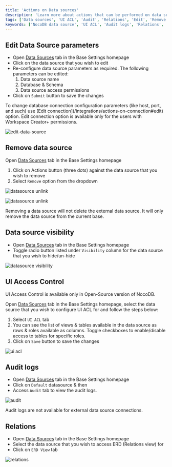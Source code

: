 ```yaml
---
title: 'Actions on Data sources'
description: 'Learn more about actions that can be performed on data sources in NocoDB.'
tags: ['Data sources', 'UI ACL', 'Audit', 'Relations', 'Edit', 'Remove', 'Visibility']
keywords: ['NocoDB data source', 'UI ACL', 'Audit logs', 'Relations', 'Edit', 'Unlink', 'Visibility']
---
```


## Edit Data Source parameters
- Open [Data Sources](data-source-overview#accessing-data-sources) tab in the Base Settings homepage
- Click on the data source that you wish to edit
- Re-configure data source parameters as required. The following parameters can be edited:
    1. Data source name
    2. Database & Schema
    3. Data source access permissions
- Click on `Submit` button to save the changes

<Callout type="info">
To change database connection configuration parameters (like host, port, and such) use [Edit connection](/integrations/actions-on-connection#edit) option. Edit connection option is available only for the users with Workspace Creator+ permissions.
</Callout>

![edit-data-source](/img/v2/data-source/data-source-edit.png)

## Remove data source

Open [Data Sources](data-source-overview#accessing-data-sources) tab in the Base Settings homepage
1. Click on Actions button (three dots) against the data source that you wish to remove
2. Select `Remove` option from the dropdown

![datasource unlink](/img/v2/data-source/data-source-remove.png)  
  
![datasource unlink](/img/v2/data-source/data-source-remove-2.png)

<Callout type="info">
Removing a data source will not delete the external data source. It will only remove the data source from the current base.
</Callout>

## Data source visibility

- Open [Data Sources](data-source-overview#accessing-data-sources) tab in the Base Settings homepage
- Toggle radio button listed under `Visibility` column for the data source that you wish to hide/un-hide

![datasource visibility](/img/v2/data-source/data-source-visibility.png)


## UI Access Control

<Callout type="info">
UI Access Control is available only in Open-Source version of NocoDB.
</Callout>

Open [Data Sources](data-source-overview#accessing-data-sources) tab in the Base Settings homepage, select the data source that you wish to configure UI ACL for and follow the steps below:
1. Select `UI ACL` tab
2. You can see the list of views & tables available in the data source as rows & roles available as columns. Toggle checkboxes to enable/disable access to tables for specific roles.
3. Click on `Save` button to save the changes

![ui acl](/img/v2/data-source/data-source-uiacl.png)


## Audit logs

- Open [Data Sources](data-source-overview#accessing-data-sources) tab in the Base Settings homepage
- Click on `Default` datasource & then 
- Access `Audit` tab to view the audit logs.

![audit](/img/v2/data-source/data-source-audit.png)

<Callout type="info">
Audit logs are not available for external data source connections.
</Callout>

## Relations
- Open [Data Sources](data-source-overview#accessing-data-sources) tab in the Base Settings homepage
- Select the data source that you wish to access ERD (Relations view) for
- Click on `ERD View` tab

![relations](/img/v2/data-source/data-source-erd.png)

[//]: # (### Junction table names within Relations)

[//]: # ()
[//]: # (- Enable `Show M2M Tables` within `Project Settings` menu)

[//]: # (- Double-click on `Show Fields` to see additional checkboxes get enabled.)

[//]: # (    - Enabling which you should be able to see junction tables and their table names.)

[//]: # ()
[//]: # (![image]&#40;/img/v2/data-source/junction-table.png&#41;)

